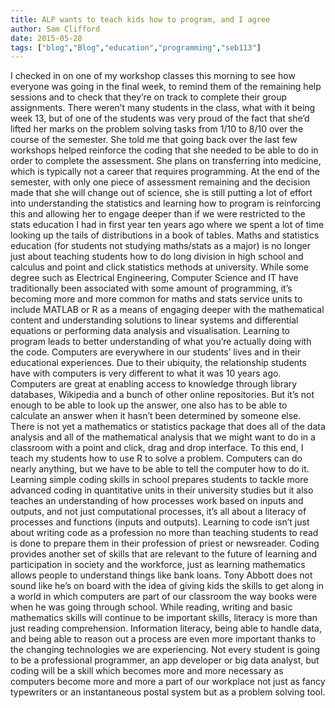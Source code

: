 ```yaml
---
title: ALP wants to teach kids how to program, and I agree
author: Sam Clifford
date: 2015-05-28
tags: ["blog","Blog","education","programming","seb113"]
---
```


I checked in on one of my workshop classes this morning to see how everyone was going in the final week, to remind them of the remaining help sessions and to check that they're on track to complete their group assignments. There weren't many students in the class, what with it being week 13, but of one of the students was very proud of the fact that she'd lifted her marks on the problem solving tasks from 1/10 to 8/10 over the course of the semester. She told me that going back over the last few workshops helped reinforce the coding that she needed to be able to do in order to complete the assessment. She plans on transferring into medicine, which is typically not a career that requires programming. At the end of the semester, with only one piece of assessment remaining and the decision made that she will change out of science, she is still putting a lot of effort into understanding the statistics and learning how to program is reinforcing this and allowing her to engage deeper than if we were restricted to the stats education I had in first year ten years ago where we spent a lot of time looking up the tails of distributions in a book of tables. Maths and statistics education (for students not studying maths/stats as a major) is no longer just about teaching students how to do long division in high school and calculus and point and click statistics methods at university. While some degree such as Electrical Engineering, Computer Science and IT have traditionally been associated with some amount of programming, it's becoming more and more common for maths and stats service units to include MATLAB or R as a means of engaging deeper with the mathematical content and understanding solutions to linear systems and differential equations or performing data analysis and visualisation. Learning to program leads to better understanding of what you're actually doing with the code. Computers are everywhere in our students' lives and in their educational experiences. Due to their ubiquity, the relationship students have with computers is very different to what it was 10 years ago. Computers are great at enabling access to knowledge through library databases, Wikipedia and a bunch of other online repositories. But it's not enough to be able to look up the answer, one also has to be able to calculate an answer when it hasn't been determined by someone else. There is not yet a mathematics or statistics package that does all of the data analysis and all of the mathematical analysis that we might want to do in a classroom with a point and click, drag and drop interface. To this end, I teach my students how to use R to solve a problem. Computers can do nearly anything, but we have to be able to tell the computer how to do it. Learning simple coding skills in school prepares students to tackle more advanced coding in quantitative units in their university studies but it also teaches an understanding of how processes work based on inputs and outputs, and not just computational processes, it's all about a literacy of processes and functions (inputs and outputs). Learning to code isn't just about writing code as a profession no more than teaching students to read is done to prepare them in their profession of priest or newsreader. Coding provides another set of skills that are relevant to the future of learning and participation in society and the workforce, just as learning mathematics allows people to understand things like bank loans. Tony Abbott does not sound like he's on board with the idea of giving kids the skills to get along in a world in which computers are part of our classroom the way books were when he was going through school. While reading, writing and basic mathematics skills will continue to be important skills, literacy is more than just reading comprehension. Information literacy, being able to handle data, and being able to reason out a process are even more important thanks to the changing technologies we are experiencing. Not every student is going to be a professional programmer, an app developer or big data analyst, but coding will be a skill which becomes more and more necessary as computers become more and more a part of our workplace not just as fancy typewriters or an instantaneous postal system but as a problem solving tool.